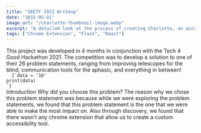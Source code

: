 ```yaml
---
title: "SEETF 2022 Writeup"
date: "2015-05-01"
image_url: "/charlotte-thumbnail-image.webp"
excerpt: "A detailed look at the process of creating Charlotte, an accessibility chrome extension, from start to finish. Developed as part of Engineering Good's Tech for Good Hackathon."
tags: ["Chrome Extension", "Flask", "React"]
---
```


<Box py={6} px={7} rounded="lg" color="white">
  This project was developed in 4 months in conjunction with the Tech 4 Good
  Hackathon 2021. The competition was to develop a solution to one of their 26
  problem statements, ranging from improving telescopes for the blind,
  communication tools for the aphasic, and everything in between!
</Box>

<Code language="python">
  {`data = '10'
print(data)
`}
</Code>

<Heading my={4} fontSize="4xl">
  Introduction
</Heading>

<Heading my={4} fontSize="3xl">
  Why did you choose this problem?
</Heading>

<Text my={4} as="span">
  The reason why we chose this problem statement was because while we were
  exploring the problem statements, we found that this problem statement is the
  one that we were able to make the most impact on. Also through discovery, we
  found that there wasn't any chrome extension that allow us to create a custom
  accessibility tool.
</Text>
